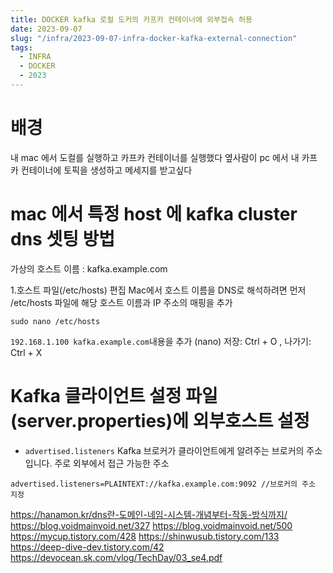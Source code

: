 ```yaml
---
title: DOCKER kafka 로컬 도커의 카프카 컨테이너에 외부접속 허용
date: 2023-09-07
slug: "/infra/2023-09-07-infra-docker-kafka-external-connection"
tags:
  - INFRA
  - DOCKER
  - 2023
---
```


# 배경
내 mac 에서 도컬를 실행하고 카프카 컨테이너를 실행했다
옆사람이 pc 에서 내 카프카 컨테이너에 토픽을 생성하고 메세지를 받고싶다


# mac 에서 특정 host 에 kafka cluster dns 셋팅 방법

가상의 호스트 이름 : kafka.example.com

1.호스트 파일(/etc/hosts) 편집
Mac에서 호스트 이름을 DNS로 해석하려면 먼저 /etc/hosts 파일에 해당 호스트 이름과 IP 주소의 매핑을 추가
```
sudo nano /etc/hosts

```
`192.168.1.100 kafka.example.com`내용을 추가
(nano) 저장: Ctrl + O , 나가기: Ctrl + X


# Kafka 클라이언트 설정 파일(server.properties)에 외부호스트 설정
- `advertised.listeners` Kafka 브로커가 클라이언트에게 알려주는 브로커의 주소입니다. 주로 외부에서 접근 가능한 주소

```
advertised.listeners=PLAINTEXT://kafka.example.com:9092 //브로커의 주소 지정

```

https://hanamon.kr/dns란-도메인-네임-시스템-개념부터-작동-방식까지/
https://blog.voidmainvoid.net/327
https://blog.voidmainvoid.net/500
https://mycup.tistory.com/428
https://shinwusub.tistory.com/133
https://deep-dive-dev.tistory.com/42
https://devocean.sk.com/vlog/TechDay/03_se4.pdf